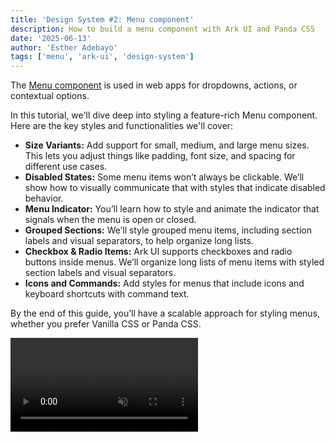 ```yaml
---
title: 'Design System #2: Menu component'
description: How to build a menu component with Ark UI and Panda CSS
date: '2025-06-13'
author: 'Esther Adebayo'
tags: ['menu', 'ark-ui', 'design-system']
---
```


The [Menu component](https://ark-ui.com/docs/components/menu) is used in web apps for dropdowns, actions, or contextual
options.

In this tutorial, we'll dive deep into styling a feature-rich Menu component. Here are the key styles and
functionalities we'll cover:

- **Size Variants:** Add support for small, medium, and large menu sizes. This lets you adjust things like padding, font
  size, and spacing for different use cases.
- **Disabled States:** Some menu items won’t always be clickable. We’ll show how to visually communicate that with
  styles that indicate disabled behavior.
- **Menu Indicator:** You’ll learn how to style and animate the indicator that signals when the menu is open or closed.
- **Grouped Sections:** We’ll style grouped menu items, including section labels and visual separators, to help organize
  long lists.
- **Checkbox & Radio Items:** Ark UI supports checkboxes and radio buttons inside menus. We’ll organize long lists of
  menu items with styled section labels and visual separators.
- **Icons and Commands:** Add styles for menus that include icons and keyboard shortcuts with command text.

By the end of this guide, you’ll have a scalable approach for styling menus, whether you prefer Vanilla CSS or Panda
CSS.

<video src="/blog/menu/menu.mp4" autoPlay loop muted playsinline />

## Anatomy

To style the menu correctly, you'll need to understand its anatomy and part names. Each part includes
a `data-part` attribute to help identify them in the DOM.

<Anatomy id="menu" />

### Key Menu Parts

- **`trigger`** – The button or element used to open and close the menu.
- **`content`** – The dropdown panel that appears when the menu is open. It wraps all menu items.
- **`item`** – An individual selectable option within the menu.
- **`itemText`** – The label text inside a menu item.

### Optional Parts

- **`indicator`** – An icon (e.g. chevron) placed in the trigger.
- **`itemIndicator`** – A small visual icon (e.g. checkmark) used to indicate selected state for checkbox or radio
  items.
- **`trigger item`** – A nested menu item that acts as a trigger for a submenu.
- **`option item`** – A special menu item used in multi-select patterns, often seen with
- **`itemGroupLabel`** – A label for grouped menu items, useful for categorizing sections in long lists.
- **`separator`** – A thin divider used to separate groups of menu items for better visual structure.checkboxes or
  filters.

### Basic Usage

Here’s a simple example of how to use the `Menu` component in your code:

```jsx
import { Menu } from '@ark-ui/react/menu'

export const Basic = () => (
  <Menu.Root>
    <Menu.Trigger>
      Open menu <Menu.Indicator>➡️</Menu.Indicator>
    </Menu.Trigger>
    <Menu.Positioner>
      <Menu.Content>
        <Menu.Item value="react">React</Menu.Item>
        <Menu.Item value="solid">Solid</Menu.Item>
        <Menu.Item value="vue">Vue</Menu.Item>
      </Menu.Content>
    </Menu.Positioner>
  </Menu.Root>
)
```

When rendered in the DOM, here’s what the menu looks like when it is open:

```html
<div data-scope="menu" data-part="root">
  <button data-scope="menu" data-part="trigger" aria-haspopup="menu" aria-expanded="false">
    Open menu
    <span data-scope="menu" data-part="indicator">➡️</span>
  </button>

  <!-- When menu is open -->
  <div data-scope="menu" data-part="positioner">
    <div data-scope="menu" data-part="content" role="menu">
      <div data-scope="menu" data-part="item" role="menuitem" data-value="react">React</div>

      <div data-scope="menu" data-part="item" role="menuitem" data-value="solid">Solid</div>

      <div data-scope="menu" data-part="item" role="menuitem" data-value="vue">Vue</div>
    </div>
  </div>
</div>
```

Each part of the menu component comes with data attributes like:

- **`data-scope="menu"`** which scopes all menu parts under the `menu` namespace, ensuring styles don’t clash with other
  components.
- **`data-part="..."`** which identifies the specific slot or part of the component, such as `content`, `item` and more.
- **`data-state="..."`** which reflects dynamic states such as `data-state="open"` or `data-state="closed"` .

## Styling with Vanilla CSS

To create a design system for the menu component using Vanilla CSS, it is important to start **_thinking in recipes_**.

A recipe is a structured way to define styles for a component including all its parts and variants in one place. With a
recipe, you can:

- Set up **base styles** that apply to every instance of the component.
- Add **size variants** (e.g., `sm`, `md`, `lg`) that adjust dimensions and font size

Essentially, recipes help you group related styles together and reuse them in a consistent way.

### Setting Up Global Styles

To create a consistent design system, create a `shared` directory to house global styles that can be reused across
components.

Here’s what to include:

**CSS Reset Styles:** Start with a CSS reset to remove default browser inconsistencies. This ensures every component
starts from the same baseline, no matter the browser.

```tsx
/** CSS Reset inspired by createPreflight **/

html {
  line-height: 1.5;
  --font-fallback: ui-sans-serif, system-ui, -apple-system, BlinkMacSystemFont, 'Segoe UI', Roboto, 'Helvetica Neue', Arial, 'Noto Sans', sans-serif, 'Apple Color Emoji', 'Segoe UI Emoji', 'Segoe UI Symbol', 'Noto Color Emoji';
  -webkit-text-size-adjust: 100%;
  -webkit-font-smoothing: antialiased;
  -moz-osx-font-smoothing: grayscale;
  text-rendering: optimizeLegibility;
  touch-action: manipulation;
  -moz-tab-size: 4;
  tab-size: 4;
  font-family: var(--global-font-body, var(--font-fallback));
}

* {
  margin: 0;
  padding: 0;
  font: inherit;
  word-wrap: break-word;
  -webkit-tap-highlight-color: transparent;
}

*, *::before, *::after, *::backdrop {
  box-sizing: border-box;
  border-width: 0;
  border-style: solid;
  border-color: var(--global-color-border, currentColor);
}

hr {
  height: 0;
  color: inherit;
  border-top-width: 1px;
}

body {
  min-height: 100dvh;
  position: relative;
}

img {
  border-style: none;
}

img, svg, video, canvas, audio, iframe, embed, object {
  display: block;
  vertical-align: middle;
}

iframe {
  border: none;
}

img, video {
  max-width: 100%;
  height: auto;
}

p, h1, h2, h3, h4, h5, h6 {
  overflow-wrap: break-word;
}

ol, ul {
  list-style: none;
}

code, kbd, pre, samp {
  font-size: 1em;
}

button, [type='button'], [type='reset'], [type='submit'] {
  -webkit-appearance: button;
  background-color: transparent;
  background-image: none;
}

button, input, optgroup, select, textarea {
  color: inherit;
}

button, select {
  text-transform: none;
}

table {
  text-indent: 0;
  border-color: inherit;
  border-collapse: collapse;
}

*::placeholder {
  opacity: unset;
  color: #9ca3af;
  user-select: none;
}

textarea {
  resize: vertical;
}

summary {
  display: list-item;
}

small {
  font-size: 80%;
}

sub, sup {
  font-size: 75%;
  line-height: 0;
  position: relative;
  vertical-align: baseline;
}

sub {
  bottom: -0.25em;
}

sup {
  top: -0.5em;
}

dialog {
  padding: 0;
}

a {
  color: inherit;
  text-decoration: inherit;
}

abbr:where([title]) {
  text-decoration: underline dotted;
}

b, strong {
  font-weight: bolder;
}

code, kbd, samp, pre {
  font-size: 1em;
  --font-mono-fallback: ui-monospace, SFMono-Regular, Menlo, Monaco, Consolas, 'Liberation Mono', 'Courier New';
  font-family: var(--global-font-mono, var(--font-mono-fallback));
}

input[type="text"], input[type="email"], input[type="search"], input[type="password"] {
  -webkit-appearance: none;
  -moz-appearance: none;
}

input[type='search'] {
  -webkit-appearance: textfield;
  outline-offset: -2px;
}

::-webkit-search-decoration, ::-webkit-search-cancel-button {
  -webkit-appearance: none;
}

::-webkit-file-upload-button {
  -webkit-appearance: button;
  font: inherit;
}

input[type="number"]::-webkit-inner-spin-button,
input[type="number"]::-webkit-outer-spin-button {
  height: auto;
}

input[type='number'] {
  -moz-appearance: textfield;
}

:-moz-ui-invalid {
  box-shadow: none;
}

:-moz-focusring {
  outline: auto;
}

[hidden]:where(:not([hidden='until-found'])) {
  display: none !important;
}

```

**Button Styles:** Since menu triggers are typically buttons, it’s a good idea to define global button styles. Create a
`button.css` file so the button design can be reused anywhere in your system, not just for the menu.

```css
.button {
  display: inline-flex;
  appearance: none;
  align-items: center;
  justify-content: center;
  user-select: none;
  position: relative;
  border-radius: 0.5rem;
  white-space: nowrap;
  vertical-align: middle;
  border-width: 1px;
  border-color: transparent;
  cursor: pointer;
  flex-shrink: 0;
  outline: 0;
  line-height: 1.2;
  isolation: isolate;
  font-weight: 500;
  transition-property: background-color, border-color, color, box-shadow;
  transition-duration: 0.2s;
}
.button:focus-visible {
  outline: 2px solid #c4c4c4;
  outline-offset: 2px;
}

.button:disabled,
.button[aria-disabled='true'] {
  opacity: 0.4;
  cursor: not-allowed;
  pointer-events: none;
}
.button svg {
  flex-shrink: 0;
}

/* Size Variants */
.button--size-sm {
  height: 2.25rem;
  min-width: 2.25rem;
  font-size: 0.875rem;
  padding-left: 0.875rem;
  padding-right: 0.875rem;
  gap: 0.5rem;
}
.button--size-sm svg {
  width: 1rem;
  height: 1rem;
}
.button--size-md {
  height: 2.5rem;
  min-width: 2.5rem;
  font-size: 0.875rem;
  padding-left: 1rem;
  padding-right: 1rem;
  gap: 0.5rem;
}
.button--size-md svg {
  width: 1.25rem;
  height: 1.25rem;
}
.button--size-lg {
  height: 2.75rem;
  min-width: 2.75rem;
  font-size: 1rem;
  padding-left: 1.25rem;
  padding-right: 1.25rem;
  gap: 0.75rem;
}
.button--size-lg svg {
  width: 1.25rem;
  height: 1.25rem;
}

/* Variant: solid */
.button--variant-solid {
  background: var(--accent-solid);
  color: var(--fg-inverted);
  border-color: transparent;
}
.button--variant-solid:hover,
.button--variant-solid[aria-expanded='true'] {
  background: color-mix(in srgb, var(--accent-solid) 80%, #000 20%);
}

/* Variant: subtle */
.button--variant-subtle {
  background: var(--bg-subtle);
  color: var(--fg-muted);
  border-color: transparent;
}
.button--variant-subtle:hover,
.button--variant-subtle[aria-expanded='true'] {
  background: color-mix(in srgb, var(--bg-emphasized) 80%, #000 20%);
}

/* Variant: outline */
.button--variant-outline {
  border-width: 1px;
  border-color: var(--border);
  color: var(--fg-muted);
  background: transparent;
}
.button--variant-outline:hover,
.button--variant-outline[aria-expanded='true'] {
  background: var(--bg-subtle);
}
```

**Design Tokens:** Define design tokens with CSS variables for things like color, border radius, etc. Add these to a
`tokens.css` file.

```css
/* shared/tokens.css */

:root {
  --bg: #fff;
  --bg-subtle: #f9fafb;
  --bg-muted: #f3f4f6;
  --bg-emphasized: #e5e7eb;
  --bg-inverted: #000;
  --bg-panel: #fff;
  --bg-error: #fef2f2;
  --bg-warning: #fff7ed;
  --bg-success: #f0fdf4;
  --bg-info: #eff6ff;
  --border: #e5e7eb;
  --border-muted: #f3f4f6;
  --border-subtle: #f9fafb;
  --border-emphasized: #d1d5db;
  --border-inverted: #1f2937;
  --border-error: #ef4444;
  --border-warning: #f59e42;
  --border-success: #22c55e;
  --border-info: #3b82f6;
  --fg: #000000;
  --fg-muted: #4b5563;
  --fg-subtle: #9ca3af;
  --fg-inverted: #f9fafb;
  --fg-error: #ef4444;
  --fg-warning: #ea580c;
  --fg-success: #16a34a;
  --fg-info: #2563eb;
  --accent-contrast: #000;
  --accent-fg: #c2410c;
  --accent-subtle: #ffedd5;
  --accent-muted: #fed7aa;
  --accent-emphasized: #fdba74;
  --accent-solid: #ea580c;
  --accent-focusRing: #fb923c;

  --shadow-sm: 0 1px 2px 0 rgba(16, 24, 40, 0.05);
  --shadow-md: 0 4px 8px -2px rgba(16, 24, 40, 0.18), 0 1.5px 4px rgba(16, 24, 40, 0.14);
  --shadow-lg: 0 8px 24px rgba(16, 24, 40, 0.18), 0 1.5px 4px rgba(16, 24, 40, 0.08);
}
```

**Keyframe Animations:** Finally, add in reusable keyframe animations like `slide-fade-in` and `slide-fade-out` . These
will be used to give the menu smooth transitions.

```css
/* shared/keyframes.css */

@keyframes slide-fade-in {
  from {
    opacity: 0;
    transform: translateY(-8px);
  }
  to {
    opacity: 1;
    transform: translateY(0);
  }
}

@keyframes slide-fade-out {
  from {
    opacity: 1;
    transform: translateY(0);
  }
  to {
    opacity: 0;
    transform: translateY(-8px);
  }
}
```

Now, inside the `shared` folder, create a `global.css` file and import all the file styles:

```css
/* shared/global.css */

@import url(./reset.css);

@import url(./tokens.css);
@import url(./keyframes.css);

@import url(./button.css);
```

Make sure you import `shared/global.css` at the root of your app to ensure all global styles are loaded correctly.

### Base Styles

These are the core styles that give the menu component a consistent foundation, even before any variants are applied.

Ark UI exposes helpful attributes like `data-scope="menu"` and `data-part="..."` for every part of the menu, which we'll
use to style each part.

**Styling the Menu Content**

The menu content is the floating container that holds all the items inside the dropdown. Add the content styles in a
`menu.css` stylesheet:

```css
/* Menu content */
[data-scope='menu'][data-part='content'] {
  outline: 0;
  background: var(--bg-panel);
  box-shadow: var(--shadow-md);
  color: var(--fg);
  z-index: 1100;
  border-radius: 8px;
  overflow: hidden;
  overflow-y: auto;
  min-width: 8rem;
  max-height: 300px;
  padding: var(--menu-content-padding);
}
```

> Notice the use of the **`--menu-content-padding`** CSS variable. We'll define the actual value of this variable when
> we set up our size variants shorty.

**Animating Open and Close Transitions**

To provide a smooth user experience, we'll add subtle animations for when the menu opens and closes. We defined the
keyframes earlier so apply these animations using Ark UI’s built-in `data-state="open"` or `data-state="closed"`
attribute:

```tsx
[data-scope='menu'][data-part='content'][data-state='open'] {
  animation: slide-fade-in 150ms cubic-bezier(0.4, 0, 0.2, 1);
}

[data-scope='menu'][data-part='content'][data-state='closed'] {
  animation: slide-fade-out 100ms cubic-bezier(0.4, 0, 1, 1);
}
```

**Styling Menu Items**

Each individual `item` can be styled like this:

```tsx
[data-scope='menu'][data-part='item'] {
  text-decoration: none;
  color: var(--fg);
  user-select: none;
  border-radius: 6px;
  width: 100%;
  display: flex;
  cursor: pointer;
  align-items: center;
  text-align: start;
  position: relative;
  flex: 0 0 auto;
  outline: 0;
  transition: background 0.2s;
  gap: var(--menu-item-gap);
  font-size: var(--menu-item-font-size);
  padding: var(--menu-item-padding);
  &[data-highlighted] {
    background: var(--bg-muted);
  }
}
```

> Within the base styles for each menu item, notice the use of CSS variables like `--menu-item-gap`,
> `--menu-item-font-size`, and `--menu-item-padding`.

These variables act as placeholders, allowing us to control item-specific properties such as spacing between elements,
text size, and internal padding. The actual values for these variables will be dynamically set by the size variants
we’ll define later.

**Styling the Highlighted & Disabled States**

- **Highlighted state:** When a user hovers over a menu item or navigates to it using the keyboard, Ark UI automatically
  applies the `data-highlighted` attribute. We can use this to indicate the active item

  ```tsx
   [data-scope='menu'][data-part='item'] {
    // other styles here
    &[data-highlighted] {
      background: var(--bg-muted);
    }
  }

  ```

- **Disabled state:** In many menus, not all option are available. For example, a "Delete" option may be unavailable for
  users without permission. Ark UI provides the `data-disabled` attribute to style the disabled styles
  ```css
  [data-scope='menu'][data-part='item'] {
  	// item styles here
    }
   &[data-disabled] {
      color: var(--fg-subtle);
      cursor: not-allowed;
      opacity: 0.6;
      pointer-events: none;
    }
  }
  ```

**Styling the Indicator**

The indicator automatically receives the `data-part="indicator"` attribute, making it easy to style.

```css
[data-scope='menu'][data-part='indicator'] {
  display: inline-flex;
  align-items: center;
  justify-content: center;
  flex-shrink: 0;
  transition: transform 0.2s;
  &[data-state='open'] {
    transform: rotate(90deg);
  }
}
```

Ark UI automatically applies `data-state="open"` when the menu is expanded. We added a style such that when the menu
opens, the indicator smoothly rotates to point right

**Styling Checkboxes and Radios within Menu Items**

Menus sometimes contain interactive selectable options like checkboxes (for multi-selection) or radios (for
single-selection).

When an item is selected, Ark UI applies `data-state="checked"` attribute for styling.

```css
[data-scope='menu'][data-part='item'] {
  // item styles here
 &[data-state='checked'] {
    font-weight: 500;
  }
  &[data-type] {
    padding-inline-start: var(--menu-option-offset);
  }
}
```

- `data-state="checked"`: When an item is selected, Ark UI applies this attribute, allowing us to visually distinguish
  it (e.g., by making the font bold).
- `data-type`: This attribute is present on all `Menu.CheckboxItem` and `Menu.RadioItem` elements. We use it to create
  the necessary space at the beginning of the item for the checkmark or radio dot icon, ensuring the item's text aligns
  perfectly with other menu items.

**Styling Menu Groups and Separators**

For organizing long lists of menu items, Ark UI offers grouping capabilities with labels and visual separators:

- **Group Labels:** The `item-group-label` is used for headings above related sets of menu items.

  ```css
  [data-scope='menu'][data-part='item-group-label'] {
    padding-inline: 0.5rem;
    padding-block: 0.375rem;
    font-size: var(--menu-item-font-size);
    font-weight: 500;
  }
  ```

- **Separators**: The `separator` part is a visual line used to divide logical groups of menu items.
  ```css
  [data-scope='menu'][data-part='separator'] {
    height: 1px;
    border-color: var(--border);
    margin-block: var(--menu-content-padding);
    margin-inline: calc(-1 * var(--menu-content-padding));
  }
  ```

**Styling Item Content: Text, Icons, and Commands**

Menu items can include more than just text. We often want to add leading icons or trailing keyboard shortcut hints
(commands).

Ark UI automatically applies `data-part="item-text"`, `"data-part='item-indicator"` and `data-part="item-command"`to the
relevant parts.

```css
[data-scope='menu'][data-part='item-text'] {
  flex: 1;
}

[data-scope='menu'][data-part='item-indicator'] {
  position: absolute;
  inset-inline-start: 4px;
}

[data-scope='menu'][data-part='item-command'] {
  opacity: 0.6;
  font-size: 0.75rem;
  margin-inline-start: auto;
  padding-inline-start: 1rem;
  letter-spacing: 0.1em;
  font-family: inherit;
}
```

The combination of `flex: 1` on `item-text` and `margin-inline-start: auto` on `item-command` acts like a flexbox to
push the command text to the right, which creates an aligned layout.

### Size Variant

Finally, to create our `small`, `medium`, and `large` menu sizes, we'll define the CSS classes that set the values for
all our custom CSS variables. These variables will then cascade down to all the menu's parts, adjusting their dimensions
and spacing, thanks to the `data-scope` and `data-part` selectors.

```css
.menu--sm {
  --menu-content-padding: 0.25rem;
  --menu-item-gap: 0.25rem;
  --menu-item-font-size: 0.875rem;
  --menu-item-padding: 0.25rem 0.75rem;
  --menu-item-icon-size: 1rem;
  --menu-option-offset: 1.5rem;
}

.menu--md {
  --menu-content-padding: 0.25rem;
  --menu-item-gap: 0.5rem;
  --menu-item-font-size: 0.925rem;
  --menu-item-padding: 0.25rem 0.75rem;
  --menu-item-icon-size: 2rem;
  --menu-option-offset: 1.25rem;
}

.menu--lg {
  --menu-content-padding: 0.5rem;
  --menu-item-gap: 0.5rem;
  --menu-item-font-size: 1rem;
  --menu-item-padding: 0.5rem 0.925rem;
  --menu-item-icon-size: 2.5rem;
  --menu-option-offset: 1.5rem;
}
```

## Using The Vanilla CSS Classes in Your Component

With these base styles and size variants defined in your `menu.css` , applying them to your Ark UI Menu component is a
matter of adding the correct `className` to the `Menu.Trigger`, `Menu.Content` and other parts.

Here’s how you would use these classes in a React component:

```tsx
<Menu.Root>
  <Menu.Trigger className="button button--variant-outline button--size-sm">Open menu</Menu.Trigger>
  <Menu.Positioner>
    <Menu.Content className="menu--sm">
      <Menu.Item value="react">React</Menu.Item>
      <Menu.Item value="solid">Solid</Menu.Item>
      <Menu.Item value="vue">Vue</Menu.Item>
    </Menu.Content>
  </Menu.Positioner>
</Menu.Root>
```

You can also combine these styles for the checkbox interaction:

```tsx
<Menu.Root>
  <Menu.Trigger className="button button--variant-outline button--size-sm">Open menu</Menu.Trigger>
  <Menu.Positioner>
    <Menu.Content className="menu--sm">
      {items.map(({ title, value }) => (
        <Menu.CheckboxItem
          key={value}
          value={value}
          checked={group.isChecked(value)}
          onCheckedChange={() => group.toggleValue(value)}
        >
          <Menu.ItemIndicator>
            <CheckIcon />
          </Menu.ItemIndicator>
          <Menu.ItemText>{title}</Menu.ItemText>
        </Menu.CheckboxItem>
      ))}
    </Menu.Content>
  </Menu.Positioner>
</Menu.Root>
```

To explore all the styles defined and see them in action,
[check out Storybook](https://github.com/estheragbaje/ark-react-vanilla-css/blob/main/stories/menu/menu.stories.tsx).

## Styling with Panda CSS

If you're using Panda CSS, you can still follow the same design system approach, but with some important differences.
Panda offers a recipe-based styling system, that styles the different parts of the component.

Just like with Vanilla CSS, we’ll:

- Define base styles for the menu and all its parts
- Apply interactive states like `highlighted`, `disabled`, and `checked`
- Set up size variants (`sm`, `md`, `lg`)

### Setting Up Global Styles and Design Tokens

Panda CSS makes managing global styles and design tokens straightforward by abstracting away the need for separate
`.css` files for tokens, resets, or keyframes.

Start by extending your `panda.config.ts` with the **semantic tokens,** **shadows** and **keyframes**.

```tsx
// panda.config.ts

 theme: {
    extend: {
      semanticTokens: {
        colors: {
          bg: {
            DEFAULT: { value: '#fff' },
            subtle: { value: '#f9fafb' },
            muted: { value: '#f3f4f6' },
            emphasized: { value: '#e5e7eb' },
            inverted: { value: '#000' },
            panel: { value: '#fff' },
            error: { value: '#fef2f2' },
            warning: { value: '#fff7ed' },
            success: { value: '#f0fdf4' },
            info: { value: '#eff6ff' },
          },

          border: {
            DEFAULT: { value: '#e5e7eb' },
            muted: { value: '#f3f4f6' },
            subtle: { value: '#f9fafb' },
            emphasized: { value: '#d1d5db' },
            inverted: { value: '#1f2937' },
            error: { value: '#ef4444' },
            warning: { value: '#f59e42' },
            success: { value: '#22c55e' },
            info: { value: '#3b82f6' },
          },

          fg: {
            DEFAULT: { value: '#000000' },
            muted: { value: '#4b5563' },
            subtle: { value: '#9ca3af' },
            inverted: { value: '#f9fafb' },
            error: { value: '#ef4444' },
            warning: { value: '#ea580c' },
            success: { value: '#16a34a' },
            info: { value: '#2563eb' },
          },

          accent: {
            contrast: { value: '#000' },
            fg: { value: '#c2410c' },
            subtle: { value: '#ffedd5' },
            muted: { value: '#fed7aa' },
            emphasized: { value: '#fdba74' },
            solid: { value: '#ea580c' },
            focusRing: { value: '#fb923c' },
          },
        },
        shadows: {
          sm: {
            value: '0 1px 2px 0 rgba(16, 24, 40, 0.05)',
          },
          md: {
            value:
              '0 4px 8px -2px rgba(16, 24, 40, 0.18), 0 1.5px 4px rgba(16, 24, 40, 0.14)',
          },
          lg: {
            value:
              '0 8px 24px rgba(16, 24, 40, 0.18), 0 1.5px 4px rgba(16, 24, 40, 0.08)',
          },
        },
      },
      keyframes: {
        'slide-fade-in': {
          '0%': { opacity: '0', transform: 'translateY(-8px)' },
          '100%': { opacity: '1', transform: 'translateY(0)' },
        },
        'slide-fade-out': {
          '0%': { opacity: '1', transform: 'translateY(0)' },
          '100%': { opacity: '0', transform: 'translateY(-8px)' },
        },
      },
    },
  },
```

The keyframes will be used shortly when defining the menu recipe.

### **Creating the Recipe for the Trigger**

The menu trigger is essentially a button, and since it doesn't have multiple parts, we’ll define its styles using
Panda's [atomic recipe](https://panda-css.com/docs/concepts/recipes#atomic-recipe-or-cva) `cva()` function.

Add the following recipe in your `button.ts` file:

```tsx
// src/recipes/button.ts

import { cva } from '../../styled-system/css'

export const buttonRecipe = cva({
  base: {
    display: 'inline-flex',
    appearance: 'none',
    alignItems: 'center',
    justifyContent: 'center',
    userSelect: 'none',
    position: 'relative',
    borderRadius: 'md',
    whiteSpace: 'nowrap',
    verticalAlign: 'middle',
    borderWidth: '1px',
    borderColor: 'transparent',
    cursor: 'button',
    flexShrink: '0',
    outline: '0',
    lineHeight: '1.2',
    isolation: 'isolate',
    fontWeight: 'medium',
    transitionProperty: 'common',
    transitionDuration: 'moderate',
    _disabled: {
      color: 'fg-subtle',
      cursor: 'not-allowed',
      opacity: '0.6',
      pointerEvents: 'none',
    },
    _icon: {
      flexShrink: '0',
    },
    _focusVisible: {
      outline: '2px solid #c4c4c4',
      outlineOffset: '2px',
    },
  },
  variants: {
    size: {
      sm: {
        h: '9',
        minW: '9',
        px: '3.5',
        textStyle: 'sm',
        gap: '2',
        _icon: {
          width: '4',
          height: '4',
        },
      },
      md: {
        h: '10',
        minW: '10',
        textStyle: 'sm',
        px: '4',
        gap: '2',
        _icon: {
          width: '5',
          height: '5',
        },
      },
      lg: {
        h: '11',
        minW: '11',
        textStyle: 'md',
        px: '5',
        gap: '3',
        _icon: {
          width: '5',
          height: '5',
        },
      },
    },

    variant: {
      solid: {
        bg: 'accent.solid',
        color: 'fg.inverted',
        borderColor: 'transparent',
        '--button-bg': 'colors.accent.solid',
        _hover: {
          bg: 'color-mix(in srgb, var(--button-bg) 80%, #000 20%)',
        },
        _expanded: {
          bg: 'color-mix(in srgb, var(--button-bg) 80%, #000 20%)',
        },
      },

      subtle: {
        bg: 'bg.subtle',
        color: 'fg.muted',
        borderColor: 'transparent',
        _hover: {
          bg: 'bg.emphasized',
        },
        _expanded: {
          bg: 'bg.emphasized',
        },
      },
      outline: {
        borderWidth: '1px',
        borderColor: 'border',
        color: 'fg.muted',
        _hover: {
          bg: 'bg.subtle',
        },
        _expanded: {
          bg: 'bg.subtle',
        },
      },
    },
  },

  defaultVariants: {
    size: 'sm',
    variant: 'outline',
  },
})
```

- The `base` property defines the foundational styles that are applied to _every_ instance of the button, regardless of
  any variants you might apply.
- The `variants` property is where you define different visual configurations of your component. Each key within
  `variants` represents a category of variation (e.g., `size`, `variant`), and each nested object defines the specific
  styles for each option within that category.
- The `defaultVariants` section sets the **fallback values** when no specific size or variant is passed.

### **Creating the Recipe for All Menu Parts**

To style each part of the menu component, we’ll create a
**[slot recipe](https://panda-css.com/docs/concepts/slot-recipes)** using Panda’s `sva()` function. This approach lets
us apply scoped styles to all the distinct parts of the menu, like `item`, `content`, `separator`, `indicator`, and
more.

We also use `menuAnatomy.keys()` to automatically retrieve all the part names defined in Ark UI’s anatomy for the menu
component.

We’ll begin by adding the base styles for each part. These are the default, foundational styles that give the `Menu`
component a consistent foundation, even before any variants are applied.

**Styling the Menu Content**

The menu content is the main dropdown panel that holds all the interactive items.

Here's how we define the `content` part within our `menuRecipe`:

```tsx
// src/recipes/menu.ts

import { sva } from '../../styled-system/css'
import { menuAnatomy } from '@ark-ui/react/menu'

export const menuRecipe = sva({
  slots: menuAnatomy.keys(),
  className: 'menu',
  base: {
    content: {
      outline: '0',
      bg: 'bg.panel',
      boxShadow: 'md',
      color: 'fg',
      zIndex: 'dropdown',
      borderRadius: 'md',
      overflow: 'hidden',
      overflowY: 'auto',
      minW: '8rem',
      maxHeight: '300px',
      padding: 'var(--menu-content-padding)',
    },
  },
})
```

You'll notice the use of the `var(--menu-content-padding)` \*\*\*\*CSS variable for the padding property. The actual
value for this padding will be set later when we define our size variants.

**Animating Open and Close Transitions**

Let’s add subtle animations for the opening and closing transitions. Panda CSS makes this easy, since we've already
defined our keyframes in our `panda.config.ts`.

Styling the `_open` and `_closed` properties will now make the menu open and close smoothly.

```tsx
// src/recipes/menu.ts

import { sva } from '../../styled-system/css'
import { menuAnatomy } from '@ark-ui/react/menu'

export const menuRecipe = sva({
  slots: menuAnatomy.keys(),
  className: 'menu',
  base: {
    content: {
      outline: '0',
      bg: 'bg.panel',
      boxShadow: 'md',
      color: 'fg',
      zIndex: 'dropdown',
      borderRadius: 'md',
      overflow: 'hidden',
      overflowY: 'auto',
      minW: '8rem',
      maxHeight: '300px',
      padding: 'var(--menu-content-padding)',
      _open: {
        animation: 'slide-fade-in 150ms cubic-bezier(0.4, 0, 0.2, 1)',
      },
      _closed: {
        animation: 'slide-fade-out 100ms cubic-bezier(0.4, 0, 1, 1)',
      },
    },
  },
})
```

**Styling Individual Menu Items**

Define the base styles for the menu item by adding the styles to the `item` property within the `base` key of our
`menuRecipe`.

```tsx
// src/recipes/menu.ts

import { sva } from '../../styled-system/css'
import { menuAnatomy } from '@ark-ui/react/menu'

export const menuRecipe = sva({
  slots: menuAnatomy.keys(),
  className: 'menu',
  base: {
    content: {
      // content styles here
    },
    item: {
      textDecoration: 'none',
      color: 'fg',
      userSelect: 'none',
      borderRadius: 'sm',
      width: '100%',
      display: 'flex',
      cursor: 'pointer',
      alignItems: 'center',
      textAlign: 'start',
      position: 'relative',
      flex: '0 0 auto',
      outline: '0',
      transition: 'background 0.2s',
      gap: 'var(--menu-item-gap)',
      fontSize: 'var(--menu-item-font-size)',
      padding: 'var(--menu-item-padding)',
    },
  },
})
```

We've used CSS variables (`--menu-item-gap`, `--menu-item-font-size`, `--menu-item-padding`) to control item-specific
properties. The actual values will be defined later by our size variants.

**Styling Item States: Highlighted & Disabled**

Menu items are interactive elements, and providing clear visual feedback for their various states is important for user
experience. Target these states using Panda CSS `_highlighted` and `_disabled` selectors.

```tsx
// src/recipes/menu.ts

import { sva } from '../../styled-system/css'
import { menuAnatomy } from '@ark-ui/react/menu'

export const menuRecipe = sva({
  slots: menuAnatomy.keys(),
  className: 'menu',
  base: {
    content: {
      // content styles here
    },
    item: {
      textDecoration: 'none',
      color: 'fg',
      userSelect: 'none',
      borderRadius: 'sm',
      width: '100%',
      display: 'flex',
      cursor: 'pointer',
      alignItems: 'center',
      textAlign: 'start',
      position: 'relative',
      flex: '0 0 auto',
      outline: '0',
      transition: 'background 0.2s',
      gap: 'var(--menu-item-gap)',
      fontSize: 'var(--menu-item-font-size)',
      padding: 'var(--menu-item-padding)',
      _highlighted: {
        bg: 'bg.muted',
      },
      _disabled: {
        color: 'fg.subtle',
        cursor: 'not-allowed',
        opacity: '0.6',
        pointerEvents: 'none',
      },
    },
  },
})
```

**Styling the Indicator**

The indicator automatically receives the `data-part="indicator"` attribute, making it easy to style.

Here's how we define the `indicator`'s base styles, including its dynamic behavior:

```tsx
import { sva } from '../../styled-system/css'
import { menuAnatomy } from '@ark-ui/react/menu'

export const menuRecipe = sva({
  slots: menuAnatomy.keys(),
  className: 'menu',
  base: {
    content: {
      // content styles here
    },
    item: {
      // item styles here
    },
    indicator: {
      display: 'inline-flex',
      alignItems: 'center',
      justifyContent: 'center',
      flexShrink: '0',
      transition: 'transform 0.2s',
      _open: {
        transform: 'rotate(90deg)',
      },
    },
  },
})
```

Notice how we’ve used the `_open` pseudo-selector within the `indicator` part's styles. This is a feature in Panda CSS
that targets the `[data-state='open']` attribute. Now, when the menu is opened, the indicator rotates 90 degrees.

**Styling Checkboxes and Radios**

When building interactive menus, you often need to include selectable items like checkboxes and radio buttons. Ark UI
provides dedicated components like `Menu.CheckboxItem` and `Menu.RadioItem` for this purpose.

We'll define their styles directly within the `item` part of our recipe:

```tsx
import { sva } from '../../styled-system/css'
import { menuAnatomy } from '@ark-ui/react/menu'

export const menuRecipe = sva({
  slots: menuAnatomy.keys(),
  className: 'menu',
  base: {
    content: {
      // content styles here
    },
    item: {
      // other item styles here
      _checked: {
        fontWeight: 'medium',
      },
      '&[data-type]': {
        paddingInlineStart: 'var(--menu-option-offset)',
      },
    },
  },
})
```

Here's a breakdown of the key styling approaches used here:

- The `_checked` pseudo selector targets any menu item that is in a "checked" state. When an item is checked, its
  `fontWeight` will be set to `'medium'`.
- The `&[data-type]` selector targets all menu items that have a `data-type` attribute. Ark UI assigns
  `data-type="checkbox"` to `Menu.CheckboxItem` and `data-type="radio"` to `Menu.RadioItem`. This ensures that any type
  of selectable "option" item receives the specific styles.

**Styling Menu Groups**

For organizing longer lists of menu items into logical sections, Ark UI provides support for menu groups. This includes
dedicated parts for both group labels and visual separators.

Here's how we style the `itemGroupLabel` and `separator` parts:

```css
import { sva } from '../../styled-system/css';
import { menuAnatomy } from '@ark-ui/react/menu';

export const menuRecipe = sva({
  slots: menuAnatomy.keys(),
  className: 'menu',
  base: {
    content: {
     // content styles here
    },
    item: {
    // other item styles here
    },
    itemGroupLabel: {
      paddingInline: '2',
      paddingBlock: '1.5',
      fontSize: 'var(--menu-item-font-size)',
      fontWeight: '500',
    },
    separator: {
      height: '1px',
      borderColor: 'border',
      marginBlock: 'var(--menu-content-padding)',
      marginInline: 'calc(-1 * var(--menu-content-padding))',
    },
  },
});
```

- The `itemGroupLabel` is designed to display clear heading text above a group of related menu items.
- The `separator` provides a subtle visual divider, breaking up long lists of menu items into segments.

**Styling the Item with Icon and Command**

To create richer menu experiences, it’s common to enhance each item with an icon on the left and a keyboard shortcut
(command) on the right, just like in modern design systems.

Ark UI provides the `itemText` and `itemIndicator` parts, but for a custom "command" text, we'll extend our recipe.

**Extending the Menu Anatomy for Custom Parts**

Panda CSS's recipe system is quite flexible. While `menuAnatomy.keys()` gives us all the standard parts exposed by Ark
UI, we can easily add our own by introducing a custom slot named `itemCommand`.

This explicitly tells Panda CSS to expect and generate styles for this new part, even though it's not part of Ark UI's
default structure.

Add `'itemCommand'` to the array of slots when defining our `menuRecipe`:

```tsx
import { sva } from '../../styled-system/css'
import { menuAnatomy } from '@ark-ui/react/menu'

export const menuRecipe = sva({
  slots: [...menuAnatomy.keys(), 'itemCommand'],
  className: 'menu',
  base: {
    // base styles here
  },
})
```

**Defining Base Styles for Text, Icons, and Commands**

Now that Panda CSS knows about our `itemText`, `itemIndicator`, and `itemCommand` slots, we can define their base styles
directly within our `menuRecipe`'s `base` property.

```tsx
import { sva } from '../../styled-system/css'
import { menuAnatomy } from '@ark-ui/react/menu'

export const menuSlotRecipe = sva({
  slots: [...menuAnatomy.keys(), 'itemCommand'],
  className: 'menu',
  base: {
    // other base styles here
    itemText: {
      flex: '1',
    },
    itemIndicator: {
      position: 'absolute',
      insetInlineStart: '1',
    },
    itemCommand: {
      opacity: '0.6',
      fontSize: 'xs',
      marginInlineStart: 'auto',
      paddingInlineStart: '4',
      letterSpacing: 'widest',
      fontFamily: 'inherit',
    },
  },
})
```

The combination of `flex: 1` on `itemText` and `marginInlineStart: 'auto’`on `itemCommand` acts like a flexbox to push
the command text to the right, which creates an aligned layout.

### Size Variant

One of the most powerful features of using a recipe-based approach with Panda CSS is the ability to easily define
variants. For our menu component, we'll create size variants that allow us to dynamically adjust its dimensions and
spacing for different contexts.

To achieve this, we'll add a `size` key within the `variants` property of our `menuRecipe`. Each size variant will then
set specific values for the CSS variables we introduced earlier. These variables will cascade down to all the menu's
internal parts.

```tsx
import { sva } from '../../styled-system/css'
import { menuAnatomy } from '@ark-ui/react/menu'

export const menuRecipe = sva({
  slots: [...menuAnatomy.keys(), 'itemCommand'],
  className: 'menu',
  base: {
    // base styles here
  },
  variants: {
    size: {
      sm: {
        content: {
          '--menu-content-padding': '0.25rem',
          '--menu-item-gap': '0.25rem',
          '--menu-item-font-size': '0.875rem',
          '--menu-item-padding': '0.25rem 0.75rem',
          '--menu-item-icon-size': '1rem',
          '--menu-option-offset': '1.5rem',
        },
      },
      md: {
        content: {
          '--menu-content-padding': '0.25rem',
          '--menu-item-gap': '0.5rem',
          '--menu-item-font-size': '0.925rem',
          '--menu-item-padding': '0.25rem 0.75rem',
          '--menu-item-icon-size': '2rem',
          '--menu-option-offset': '1.5rem',
        },
      },
      lg: {
        content: {
          '--menu-content-padding': '0.5rem',
          '--menu-item-gap': '0.5rem',
          '--menu-item-font-size': '1rem',
          '--menu-item-padding': '0.5rem 0.925rem',
          '--menu-item-icon-size': '2.5rem',
          '--menu-option-offset': '1.5rem',
        },
      },
    },
  },
})
```

Each variant defines tokens like:

- `-menu-content-padding` adds padding within the content
- `-menu-item-font-size` controls text scale
- `-menu-item-padding` controls spacing around items
- `-menu-item-icon-size` sets the icon size
- `-menu-option-offset` aligns checkbox and radio items

## Bringing It All Together

We've explored how to define base styles, create flexible size variants using CSS variables, handle interactive states,
and integrate custom parts like the item command.

Now let’s put everything together. Here’s what a complete recipe might look like:

```tsx
import { sva } from '../../styled-system/css'
import { menuAnatomy } from '@ark-ui/react/menu'

export const menuSlotRecipe = sva({
  slots: [...menuAnatomy.keys(), 'itemCommand'],
  className: 'menu',
  base: {
    content: {
      outline: '0',
      bg: 'bg.panel',
      boxShadow: 'md',
      color: 'fg',
      zIndex: 'dropdown',
      borderRadius: 'md',
      overflow: 'hidden',
      overflowY: 'auto',
      minW: '8rem',
      maxHeight: '300px',
      padding: 'var(--menu-content-padding)',
      _open: {
        animation: 'slide-fade-in 150ms cubic-bezier(0.4, 0, 0.2, 1)',
      },
      _closed: {
        animation: 'slide-fade-out 100ms cubic-bezier(0.4, 0, 1, 1)',
      },
    },
    item: {
      textDecoration: 'none',
      color: 'fg',
      userSelect: 'none',
      borderRadius: 'sm',
      width: '100%',
      display: 'flex',
      cursor: 'pointer',
      alignItems: 'center',
      textAlign: 'start',
      position: 'relative',
      flex: '0 0 auto',
      outline: '0',
      transition: 'background 0.2s',
      gap: 'var(--menu-item-gap)',
      fontSize: 'var(--menu-item-font-size)',
      padding: 'var(--menu-item-padding)',
      _highlighted: {
        bg: 'bg.muted',
      },
      _disabled: {
        color: 'fg.subtle',
        cursor: 'not-allowed',
        opacity: '0.6',
        pointerEvents: 'none',
      },
      _checked: {
        fontWeight: 'medium',
      },
      '&[data-type]': {
        paddingInlineStart: 'var(--menu-option-offset)',
      },
      _icon: {
        width: 'var(--menu-item-icon-size)',
        height: 'var(--menu-item-icon-size)',
      },
    },
    indicator: {
      display: 'inline-flex',
      alignItems: 'center',
      justifyContent: 'center',
      flexShrink: '0',
      transition: 'transform 0.2s',
      _open: {
        transform: 'rotate(90deg)',
      },
    },
    itemGroupLabel: {
      paddingInline: '2',
      paddingBlock: '1.5',
      fontSize: 'var(--menu-item-font-size)',
      fontWeight: '500',
    },
    separator: {
      height: '1px',
      borderColor: 'border',
      marginBlock: 'var(--menu-content-padding)',
      marginInline: 'calc(-1 * var(--menu-content-padding))',
    },
    itemText: {
      flex: '1',
    },
    itemIndicator: {
      position: 'absolute',
      insetInlineStart: '1',
    },
    itemCommand: {
      opacity: '0.6',
      fontSize: 'xs',
      marginInlineStart: 'auto',
      paddingInlineStart: '4',
      letterSpacing: 'widest',
      fontFamily: 'inherit',
    },
  },

  variants: {
    size: {
      sm: {
        content: {
          '--menu-content-padding': '0.25rem',
          '--menu-item-gap': '0.25rem',
          '--menu-item-font-size': '0.875rem',
          '--menu-item-padding': '0.25rem 0.75rem',
          '--menu-item-icon-size': '1rem',
          '--menu-option-offset': '1.5rem',
        },
      },
      md: {
        content: {
          '--menu-content-padding': '0.25rem',
          '--menu-item-gap': '0.5rem',
          '--menu-item-font-size': '0.925rem',
          '--menu-item-padding': '0.25rem 0.75rem',
          '--menu-item-icon-size': '2rem',
          '--menu-option-offset': '1.5rem',
        },
      },
      lg: {
        content: {
          '--menu-content-padding': '0.5rem',
          '--menu-item-gap': '0.5rem',
          '--menu-item-font-size': '1rem',
          '--menu-item-padding': '0.5rem 0.925rem',
          '--menu-item-icon-size': '2.5rem',
          '--menu-option-offset': '1.5rem',
        },
      },
    },
  },

  defaultVariants: {
    size: 'md',
  },
})
```

## Integrating Your Menu Recipe into React Components

With your menu recipe now fully defined, applying these styles to your Ark UI components is a seamless process.

**1. Import Your Recipes**

Start by importing your `menuRecipe` and `buttonRecipe` into your React component file:

```tsx
// menu.tsx

import { buttonRecipe } from './recipes/button'
import { menuRecipe } from './recipes/menu'
```

**2. Generate Component Classes**

Next, invoke your recipes to generate the specific class names needed for each part of your component. When you call
`menuRecipe()`, it returns a plain JavaScript object.

Each key in this object corresponds to a slot defined in your recipe (e.g., `content`, `item`, `itemCommand`), and its
value is the dynamically generated CSS class string for that particular part.

You can also pass specific **variants** to the recipe call. For example, to get the styles for a 'small' menu, you would
pass `{ size: 'sm' }` .

```tsx
// Generate classes for the menu
const menuClasses = menuRecipe()

// Generate classes for a specific size, like 'sm'
const menuClasses = menuSlotRecipe({ size: 'sm' })

// Generate button classes
const buttonClasses = buttonRecipe()
```

**3. Apply Classes to Ark UI Parts**

Finally, apply the generated class names to the corresponding Ark UI component parts using the `className` prop.

Here's an example showcasing various styled menu items:

```tsx
export const Basic = () => {
  const buttonClass = buttonRecipe({ size: 'sm' })
  const menuClasses = menuRecipe({ size: 'sm' })

  return (
    <Menu.Root>
      <Menu.Trigger className={buttonClass}>Open menu</Menu.Trigger>
      <Menu.Positioner>
        <Menu.Content className={menuClasses.content}>
          <Menu.Item className={menuClasses.item} value="react" disabled>
            React
          </Menu.Item>
          <Menu.Item className={menuClasses.item} value="solid">
            Solid
          </Menu.Item>
          <Menu.Item className={menuClasses.item} value="vue">
            Vue
          </Menu.Item>
        </Menu.Content>
      </Menu.Positioner>
    </Menu.Root>
  )
}
```

To explore all of the menu styles and their variations, be sure to check out the
[Storybook examples](https://github.com/estheragbaje/ark-react-panda-css/tree/main/src/stories/menu).

## **Conclusion**

Styling Ark UI’s Menu component is flexible whether you’re working with Vanilla CSS or Panda CSS.

If you’re using Vanilla CSS, you can target parts of the component using the `data-scope="menu"` and `data-part="..."`
attributes. This gives you complete control over styling, allowing you to write custom CSS styles for each slot like
content, item, indicator, and more.

However, if you want a more scalable and design-token-friendly approach for your design system, Panda CSS with slot
recipes is the way to go.

Try out both approaches and see which fits your team’s workflow best.
